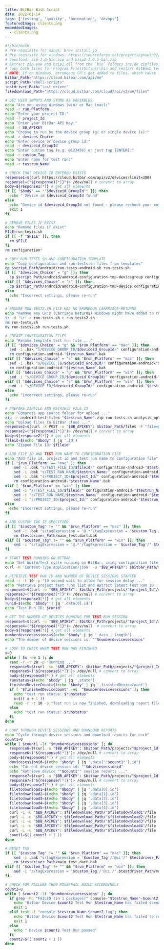 ```yaml
---
title: BitBar Bash Script
date: 2022-01-14
tags: ['testing', 'quality', 'automation', 'devops']
featuredImage: clients.png
embeddedImages:
  - clients.png
---
```

```bash
#!/bin/bash
# Pre-requisite for macos: brew install jq
# Pre-requisite for windows: https://sourceforge.net/projects/gnuwin32/files/
# Download: zip-3.0-bin.zip and bzip2-1.0.5-bin.zip
# Extract zip.exe and bzip2.dll from the `bin` folders inside zipfiles
# Copy both files to \Program Files\Git\usr\bin and restart GitBash terminal
# NOTE: If on Windows, erroneous CR's get added to files, which cause issues with those files on Mac and Linux platforms. So run the following
bitbar_Path="https://cloud.bitbar.com/api/me"
script_Path="shell-scripts"
testdriver_Path="test_driver"
filedownload_Path="https://cloud.bitbar.com/cloud/api/v2/me/files"

# GET USER INPUTS AND STORE AS VARIABLES
echo "Are you using Windows (win) or Mac (mac):"
read -r run_Platform
echo "Enter your project ID:"
read -r project_Id
echo "Enter your BitBar API Key:"
read -r BB_APIKEY
echo "Choose to run by the device group (g) or single device (s):"
read -r devices_Choice
echo "Enter device or device group id:"
read -r deviceid_GroupId
echo "Enter custom tag (e.g. @123456) or just tap [ENTER]:"
read -r custom_Tag
echo "Enter name for test run:"
read -r testrun_Name

# CHECK THAT DEVICE ID ENTERED EXISTS
response1=$(curl https://cloud.bitbar.com/api/v2/devices?limit=300)
response1=("${response1[*]}")> /dev/null # convert to array
body=${response1[*]} # get all elements
if [[ "$body" == *"$deviceid_GroupId"* ]]; then
  echo " Device id $deviceid_GroupId found"
else
  echo "Device id $deviceid_GroupId not found - please recheck your entry."
  exit 1
fi

# REMOVE FILES IF EXIST
echo "Remove files if exist"
FILE=run-tests.sh
if [[ -f "$FILE" ]]; then
  rm $FILE
fi
rm configuration*

# COPY RUN-TESTS.SH AND CONFIGURATION TEMPLATE
echo "Copy configuration and run-tests.sh files from templates"
cp $script_Path/android/run-tests-android.sh run-tests.sh
if [[ "$devices_Choice" = "g" ]]; then
  cp $script_Path/android/android-configuration-tmp-devicegroup configuration-android-"$testrun_Name"
elif [[ "$devices_Choice" = "s" ]]; then
  cp $script_Path/android/android-configuration-tmp-device configuration-android-"$testrun_Name"
else
  echo "Incorrect settings, please re-run"
fi

# ENSURE RUN-TESTS.SH FILE HAS NO ERONEOUS CARRRIAGE-RETURNS
echo "Remove any CR's (Carriage Returns) Windows might have added to run-tests.sh"
tr -d '\r' < run-tests.sh > run-tests2.sh
rm run-tests.sh
mv run-tests2.sh run-tests.sh

# CREATE CONFIGURATION FILES
echo "Rename template test run file ..."
if [[ "$devices_Choice" = "g" && "$run_Platform" == "mac" ]]; then
  sed -i .bak "s/DEVICE_GROUP_ID/$deviceid_GroupId/" configuration-android-"$testrun_Name"
  rm configuration-android-"$testrun_Name".bak
elif [[ "$devices_Choice" = "s" && "$run_Platform" == "mac" ]]; then
  sed -i .bak "s/DEVICE_ID/$deviceid_GroupId/" configuration-android-"$testrun_Name"
  rm configuration-android-"$testrun_Name".bak
elif [[ "$devices_Choice" = "g" && "$run_Platform" == "win" ]]; then
  sed -i "s/DEVICE_GROUP_ID/$deviceid_GroupId/" configuration-android-"$testrun_Name"
elif [[ "$devices_Choice" = "s" && "$run_Platform" == "win" ]]; then
  sed -i "s/DEVICE_ID/$deviceid_GroupId/" configuration-android-"$testrun_Name"
else
  echo "Incorrect settings, please re-run"
fi

# PREPARE ZIPFILE AND RETRIEVE FILE ID
echo "Compress app source folder for upload ..."       
zip -r android-test-files-"$testrun_Name".zip run-tests.sh analysis_options.yaml melos.yaml packages> /dev/null
echo "Upload files to BitBar cloud ..."
response2=$(curl -X POST -u "$BB_APIKEY": $bitbar_Path/files -F "file=@android-test-files-$testrun_Name.zip")
response2=("${response2[*]}")> /dev/null # convert to array
body=${response2[*]} # get all elements
fileid=$(echo "$body" | jq '.id')
echo "Zipped File ID: $fileid"

# ADD FILE ID AND TEST RUN NAME TO CONFIGURATION FILE
echo "Add file id, project id and test run name to configuration file"
if [ "$run_Platform" == "mac" ]; then
    sed -i .bak "s/TEST_FILE_ID/$fileid/" configuration-android-"$testrun_Name"
    sed -i .bak "s/TEST_RUN_NAME/$testrun_Name/" configuration-android-"$testrun_Name"
    sed -i .bak "s/PROJECT_ID/$project_Id/" configuration-android-"$testrun_Name"
    rm configuration-android-"$testrun_Name".bak
elif [ "$run_Platform" == "win" ]; then
    sed -i "s/TEST_FILE_ID/$fileid/" configuration-android-"$testrun_Name"
    sed -i "s/TEST_RUN_NAME/$testrun_Name/" configuration-android-"$testrun_Name"
    sed -i "s/PROJECT_ID/$project_Id/" configuration-android-"$testrun_Name"
else
  echo "Incorrect settings, please re-run"
fi

# ADD CUSTOM TAG IF SPECIFIED
if [[ "$custom_Tag" != "" && "$run_Platform" == "mac" ]]; then
    sed -i .bak "s/tagExpression = '@.*'/tagExpression = '$custom_Tag'/" $testdriver_Path/main_test.dart
    rm $testdriver_Path/main_test.dart.bak
elif [[ "$custom_Tag" != "" && "$run_Platform" == "win" ]]; then
    sed -i "s/tagExpression = '@.*'/tagExpression = '$custom_Tag'/" $testdriver_Path/main_test.dart
fi

# START TEST RUNNING ON BITBAR
echo "Set build/test cycle running on BitBar, using configuration file ..."
curl -H 'Content-Type:application/json' -u "$BB_APIKEY": $bitbar_Path/runs --data-binary @configuration-android-"$testrun_Name"> /dev/null

# RETRIEVE TEST RUN ID AND NUMBER OF DEVICE SESSIONS STARTED
read -r -t 10 -p "10 second wait to allow for session delay ..."
echo "Retrieve project test runs list and extract latest Test Run ID ..."
response3=$(curl -u "$BB_APIKEY": $bitbar_Path/projects/"$project_Id"/runs)
response3=("${response3[*]}")> /dev/null # convert to array
body=${response3[*]} # get all elements
runid=$(echo "$body" | jq '.data[0].id')
echo "Test Run ID: $runid"

# GET THE NUMBER OF DEVICES RUNNING FOR TEST RUN SESSION
response4=$(curl -u "$BB_APIKEY": $bitbar_Path/projects/"$project_Id"/runs/"$runid"/device-sessions)
response4=("${response4[*]}")> /dev/null  # convert to array
body=${response4[*]} # get all elements
numberdevicesessions=$(echo "$body" | jq '.data | length')
echo "The number of device sessions is: ""$numberdevicesessions"

# LOOP TO CHECK WHEN TEST RUN HAS FINISHED
x=0
while [ $x -ne 1 ]; do
  read -r -t 20 -p "Running ..."
  response5=$(curl -su "$BB_APIKEY": $bitbar_Path/projects/"$project_Id"/runs/"$runid")
  response5=("${response5[*]}")> /dev/null # convert to array
  body=${response5[*]} # get all elements
  runstatus=$(echo "$body" | jq '.state') 
  finishedDeviceCount=$(echo "$body" | jq '.finishedDeviceCount')
  if [ "$finishedDeviceCount" -eq  "$numberdevicesessions" ]; then
    echo "test run status: $runstatus"
    x=$(( x + 1 ))
    read -r -t 10 -p "Test run is now finished, downloading report files ..."
  else
    echo "test run status: $runstatus"
  fi
done

# LOOP THROUGH DEVICE SESSIONS AND DOWNLOAD REPORTS
echo "Cycle through device sessions and download reports for each"
count1=0
while [ $count1 -lt "$numberdevicesessions" ]; do
  response6=$(curl -u "$BB_APIKEY": $bitbar_Path/projects/"$project_Id"/runs/"$runid"/device-sessions)
  response6=("${response6[*]}")> /dev/null # convert to array
  body=${response6[*]} # get all elements
  devicesessionid=$(echo "$body" | jq '.data['"$count1"'].id')
  echo "Current device session id: ""$devicesessionid"
  echo "Retrieve device ""$count1"" session reports ..."
  response7=$(curl -u "$BB_APIKEY": $bitbar_Path/projects/"$project_Id"/runs/"$runid"/device-sessions/"$devicesessionid"/output-file-set/files)
  response7=("${response7[*]}")> /dev/null # convert to array
  body=${response7[*]} # get all elements
  filetodownload1=$(echo "$body" | jq '.data[0].id')
  filetodownload2=$(echo "$body" | jq '.data[1].id')
  filetodownload3=$(echo "$body" | jq '.data[2].id')
  filetodownload4=$(echo "$body" | jq '.data[3].id')
  filetodownload5=$(echo "$body" | jq '.data[4].id')
  curl -L -u "$BB_APIKEY": $filedownload_Path/"$filetodownload1"/file --output console-"$testrun_Name"-"$count1".log
  curl -L -u "$BB_APIKEY": $filedownload_Path/"$filetodownload2"/file --output performance-"$testrun_Name"-"$count1".json
  curl -L -u "$BB_APIKEY": $filedownload_Path/"$filetodownload3"/file --output output-files-"$testrun_Name"-"$count1".zip
  curl -L -u "$BB_APIKEY": $filedownload_Path/"$filetodownload4"/file --output video-"$testrun_Name"-"$count1".mp4
  curl -L -u "$BB_APIKEY": $filedownload_Path/"$filetodownload5"/file --output device-"$testrun_Name"-"$count1".log
  count1=$(( count1 + 1 ))
done

# RESET TAG
if [[ "$custom_Tag" != "" && "$run_Platform" == "mac" ]]; then
    sed -i .bak "s/tagExpression = '$custom_Tag'/'@ci'/" $testdriver_Path/main_test.dart
    rm $testdriver_Path/main_test.dart.bak
elif [[ "$custom_Tag" != "" && "$run_Platform" == "win" ]]; then
    sed -i "s/tagExpression = '$custom_Tag'/'@ci'/" $testdriver_Path/main_test.dart
fi

# CHECK FOR FAILURE THEN PASS/FAIL BUILD ACCORDINGLY
count2=0
while [ $count2 -lt "$numberdevicesessions" ]; do
  if grep -Fq "FAILED (in 1 packages)" console-"$testrun_Name"-$count2.log; then
    echo "Bitbar Device $count2 Test Run $testrun_Name has failed scenarios." 1>&2
    exit 1
  elif test -f "console-$testrun_Name-$count2.log"; then
    echo "Bitbar Device $count2 Test Run $testrun_Name has failed to run." 1>&2
    exit 1
  else
    echo " Device $count2 Test Run passed"
  fi
  count2=$(( count2 + 1 ))
done
```